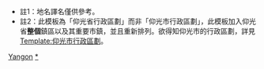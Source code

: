 {{Navbox
|name = 仰光省行政區劃
|title = [[仰光省]]
|listclass = hlist
|image = [[Image:Flag_of_Yangon_Division.svg|80px]]<br>[[Image:Burma Yangon locator map.png|80px]]
|state = {{{state|autocollapse}}}
|above = '''首府'''：[[仰光]]
|group1= 西仰光縣<br>（市中心）
|list1 =
* [[阿弄區]]
* [[巴漢區]]
* [[達貢區]]
* [[萊區]]
* [[甘馬育區]]
* [[凱奧克他達區]]
* [[基敏丹區]]
* [[蘭瑪多區]]
* [[拉達區]]
* [[瑪仰公區]]
* [[班貝坦區]]
* [[三橋區]]
* [[港口區 (緬甸)|港口區]]
|group2= 東仰光縣
|list2 =
* [[波達通區]]
* [[達貢港區]]
* [[多邦區]]
* [[東達貢區]]
* [[敏加拉當紐區]]
* [[北達貢區]]
* [[北歐卡拉帕區]]
* [[班梭坦區]]
* [[南達貢區]]
* [[南歐卡拉帕區]]
* [[棠威區]]
* [[達克鞳區]]
* [[頂甘鐘區]]
* [[揚金區]]
|group3= 北仰光縣
|list3 =
* [[萊達雅區]]
* [[萊古鎮]]
* [[茂比鎮]]
* [[坦德賓鎮]]
* [[永盛區]]
* [[明格拉同區]]
* [[雪碧達區]]
* [[岱枝鎮]]
|group4= 南仰光縣
|list4 =
* [[科科群島|科科群島鎮]]
* [[德拉區 (緬甸)|德拉區]]
* [[高穆鎮]]
* [[克耶鎮]]
* [[坤仰公鎮]]
* [[皎丹鎮]]
* [[色枝干旺托區|色枝-{干}-旺托區]]
* [[沙廉鎮]]
* [[宋割鎮]]
* [[端迪鎮]]
|group5= 主要城市
|list5 =
* [[萊古]]
* [[高穆]]
* [[皎丹]]
* [[岱枝]]
* [[宋割]]
* [[沙廉]]
* [[端迪]]
* [[仰光]]
}}<noinclude>
*註1：地名譯名僅供參考。
*註2：此模板為「仰光省行政區劃」而非「仰光市行政區劃」，此模板加入仰光省'''整個'''鎮區以及其重要市鎮，並且重新排列。欲得知仰光市的行政區劃，詳見[[Template:仰光市行政區劃]]。
{{collapsible option}}
[[Category:緬甸行政區劃模板|Yangon]]
[[Category:仰光省行政區劃|*]]
</noinclude>